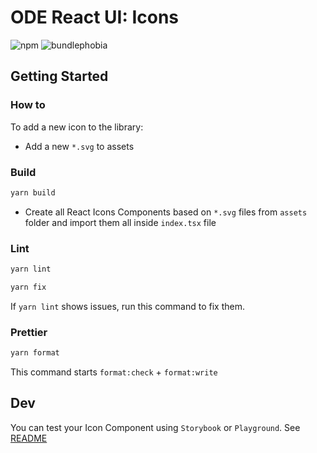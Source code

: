
<Meta title="Packages/Icons" />

# ODE React UI: Icons

![npm](https://img.shields.io/npm/v/@ode-react-ui/icons?style=flat-square)
![bundlephobia](https://img.shields.io/bundlephobia/min/@ode-react-ui/icons?style=flat-square)

## Getting Started

### How to

To add a new icon to the library:

*   Add a new `*.svg` to assets

### Build

```bash
yarn build
```

*   Create all React Icons Components based on `*.svg` files from `assets` folder and import them all inside `index.tsx` file

### Lint

```bash
yarn lint
```

```bash
yarn fix
```

If `yarn lint` shows issues, run this command to fix them.

### Prettier

```bash
yarn format
```

This command starts `format:check` + `format:write`

## Dev

You can test your Icon Component using `Storybook` or `Playground`. See [README](../../apps/docs/README.md)
